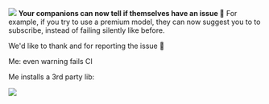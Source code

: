 
![](https://res.cloudinary.com/dltbv060k/image/upload/v1742050495/26-01_yj7p0k.png)
**Your companions can now tell if themselves have an issue 🍂**
For example, if you try to use a premium model,
they can now suggest you to to subscribe,
instead of failing silently like before.

We'd like to thank <ReleaseUser name="kha" /> and <ReleaseUser name="tran" /> for reporting the issue 🙇

<ReleaseBuild>
Me: even warning fails CI

Me installs a 3rd party lib:

![](https://res.cloudinary.com/dltbv060k/image/upload/v1743866457/26-01_dikuui.png)
</ReleaseBuild>